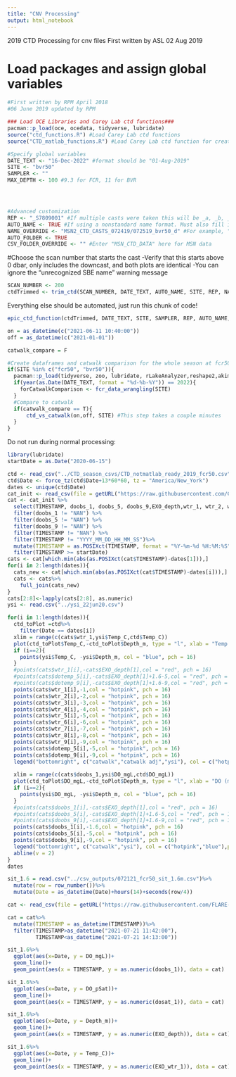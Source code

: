 ```yaml
---
title: "CNV Processing"
output: html_notebook
---
```

2019 CTD Processing for cnv files
First written by ASL 02 Aug 2019

# Load packages and assign global variables
```r
#First written by RPM April 2018
#06 June 2019 updated by RPM

### Load OCE Libraries and Carey Lab ctd functions###
pacman::p_load(oce, ocedata, tidyverse, lubridate)
source("ctd_functions.R") #Load Carey Lab ctd functions
source("CTD_matlab_functions.R") #Load Carey Lab ctd function for creating the glm aed dataset and a file for matlab

#Specify global variables
DATE_TEXT <- "16-Dec-2022" #format should be "01-Aug-2019"
SITE <- "bvr50"
SAMPLER <- ""
MAX_DEPTH <- 100 #9.3 for FCR, 11 for BVR




#Advanced customization
REP <- "_S7809001" #If multiple casts were taken this will be _a, _b, _c, etc. Be sure to include an underscore if there is one in the file name
AUTO_NAME <- TRUE #If using a nonstandard name format. Must also fill in NAME_OVERRIDE below
NAME_OVERRIDE <- "MSN2_CTD_CASTS_072419/072519_bvr50_d" #For example, "080119_fcr50"
AUTO_FOLDER <- TRUE 
CSV_FOLDER_OVERRIDE <- "" #Enter "MSN_CTD_DATA" here for MSN data
```


#Choose the scan number that starts the cast
  -Verify that this starts above 0 dbar, only includes the downcast, and both plots are identical
  -You can ignore the "unrecognized SBE name" warning message
```r
SCAN_NUMBER <- 200
ctdTrimmed <- trim_ctd(SCAN_NUMBER, DATE_TEXT, AUTO_NAME, SITE, REP, NAME_OVERRIDE)
```

Everything else should be automated, just run this chunk of code!
```r
epic_ctd_function(ctdTrimmed, DATE_TEXT, SITE, SAMPLER, REP, AUTO_NAME, NAME_OVERRIDE, AUTO_FOLDER, CSV_FOLDER_OVERRIDE, MAX_DEPTH)

on = as_datetime(c("2021-06-11 10:40:00"))
off = as_datetime(c("2021-01-01"))

catwalk_compare = F

#Create dataframes and catwalk comparison for the whole season at fcr50
if(SITE %in% c("fcr50", "bvr50")){
  pacman::p_load(tidyverse, zoo, lubridate, rLakeAnalyzer,reshape2,akima,dplyr,gridExtra,grid,colorRamps,RCurl)
  if(year(as.Date(DATE_TEXT, format = "%d-%b-%Y")) == 2022){
    forCatwalkComparison <- fcr_data_wrangling(SITE)
  }
  #Compare to catwalk
  if(catwalk_compare == T){
      ctd_vs_catwalk(on,off, SITE) #This step takes a couple minutes
  }
}
```



Do not run during normal processing:
```r
library(lubridate)
startDate = as.Date("2020-06-15")

ctd <- read_csv("../CTD_season_csvs/CTD_notmatlab_ready_2019_fcr50.csv")
ctd$Date <- force_tz(ctd$Date+13*60*60, tz = "America/New_York")
dates <- unique(ctd$Date)
cat_init <- read_csv(file = getURL("https://raw.githubusercontent.com/CareyLabVT/SCCData/mia-data/Catwalk.csv"),skip = 1)
cat <- cat_init %>% 
  select(TIMESTAMP, doobs_1, doobs_5, doobs_9,EXO_depth,wtr_1, wtr_2, wtr_3, wtr_4, wtr_5, wtr_6, wtr_7, wtr_8, wtr_9, dotemp_5, dotemp_9) %>%
  filter(doobs_1 != "NAN") %>%
  filter(doobs_5 != "NAN") %>%
  filter(doobs_9 != "NAN") %>%
  filter(TIMESTAMP != "NAN") %>%
  filter(TIMESTAMP != "YYYY_MM_DD_HH_MM_SS")%>%
  mutate(TIMESTAMP = as.POSIXct(TIMESTAMP, format = "%Y-%m-%d %H:%M:%S"))%>%
  filter(TIMESTAMP >= startDate)
cats <- cat[which.min(abs(as.POSIXct(cat$TIMESTAMP)-dates[1])),]
for(i in 2:length(dates)){
  cats_new <- cat[which.min(abs(as.POSIXct(cat$TIMESTAMP)-dates[i])),]
  cats <- cats%>%
    full_join(cats_new)
}
cats[2:8]<-lapply(cats[2:8], as.numeric)
ysi <- read.csv("../ysi_22jun20.csv")

for(i in 1:length(dates)){
  ctd_toPlot =ctd%>%
    filter(Date == dates[i])
  xlim = range(c(cats$wtr_1,ysi$Temp_C,ctd$Temp_C))
  plot(ctd_toPlot$Temp_C,-ctd_toPlot$Depth_m, type = "l", xlab = "Temp (ºC)", ylab = "Depth (m)",xlim = xlim)
  if (i==2){
    points(ysi$Temp_C, -ysi$Depth_m, col = "blue", pch = 16)
  }
  #points(cats$wtr_1[i],-cats$EXO_depth[1],col = "red", pch = 16)
  #points(cats$dotemp_5[i],-cats$EXO_depth[1]+1.6-5,col = "red", pch = 16)
  #points(cats$dotemp_9[i],-cats$EXO_depth[1]+1.6-9,col = "red", pch = 16)
  points(cats$wtr_1[i],-1,col = "hotpink", pch = 16)
  points(cats$wtr_2[i],-2,col = "hotpink", pch = 16)
  points(cats$wtr_3[i],-3,col = "hotpink", pch = 16)
  points(cats$wtr_4[i],-4,col = "hotpink", pch = 16)
  points(cats$wtr_5[i],-5,col = "hotpink", pch = 16)
  points(cats$wtr_6[i],-6,col = "hotpink", pch = 16)
  points(cats$wtr_7[i],-7,col = "hotpink", pch = 16)
  points(cats$wtr_8[i],-8,col = "hotpink", pch = 16)
  points(cats$wtr_9[i],-9,col = "hotpink", pch = 16)
  points(cats$dotemp_5[i],-5,col = "hotpink", pch = 16)
  points(cats$dotemp_9[i],-9,col = "hotpink", pch = 16)
  legend("bottomright", c("catwalk","catwalk adj","ysi"), col = c("hotpink","red","blue"),pch = 16,)
  
  xlim = range(c(cats$doobs_1,ysi$DO_mgL,ctd$DO_mgL))
  plot(ctd_toPlot$DO_mgL,-ctd_toPlot$Depth_m, type = "l", xlab = "DO (mg/L)", ylab = "Depth (m)", xlim = xlim)
  if (i==2){
    points(ysi$DO_mgL, -ysi$Depth_m, col = "blue", pch = 16)
  }
  #points(cats$doobs_1[i],-cats$EXO_depth[1],col = "red", pch = 16)
  #points(cats$doobs_5[i],-cats$EXO_depth[1]+1.6-5,col = "red", pch = 16)
  #points(cats$doobs_9[i],-cats$EXO_depth[1]+1.6-9,col = "red", pch = 16)
  points(cats$doobs_1[i],-1.6,col = "hotpink", pch = 16)
  points(cats$doobs_5[i],-5,col = "hotpink", pch = 16)
  points(cats$doobs_9[i],-9,col = "hotpink", pch = 16)
  legend("bottomright", c("catwalk","ysi"), col = c("hotpink","blue"),pch = 16,)
  abline(v = 2)
}
dates
```

```r
sit_1.6 = read.csv("../csv_outputs/072121_fcr50_sit_1.6m.csv")%>%
  mutate(row = row_number())%>%
  mutate(Date = as_datetime(Date)+hours(14)+seconds(row/4))

cat <- read_csv(file = getURL("https://raw.githubusercontent.com/FLARE-forecast/FCRE-data/fcre-catwalk-data/Catwalk.csv"),skip = 1)

cat = cat%>%
  mutate(TIMESTAMP = as_datetime(TIMESTAMP))%>%
  filter(TIMESTAMP>as_datetime("2021-07-21 11:42:00"),
         TIMESTAMP<as_datetime("2021-07-21 14:13:00"))

sit_1.6%>%
  ggplot(aes(x=Date, y = DO_mgL))+
  geom_line()+
  geom_point(aes(x = TIMESTAMP, y = as.numeric(doobs_1)), data = cat)

sit_1.6%>%
  ggplot(aes(x=Date, y = DO_pSat))+
  geom_line()+
  geom_point(aes(x = TIMESTAMP, y = as.numeric(dosat_1)), data = cat)

sit_1.6%>%
  ggplot(aes(x=Date, y = Depth_m))+
  geom_line()+
  geom_point(aes(x = TIMESTAMP, y = as.numeric(EXO_depth)), data = cat)

sit_1.6%>%
  ggplot(aes(x=Date, y = Temp_C))+
  geom_line()+
  geom_point(aes(x = TIMESTAMP, y = as.numeric(EXO_wtr_1)), data = cat)

```

